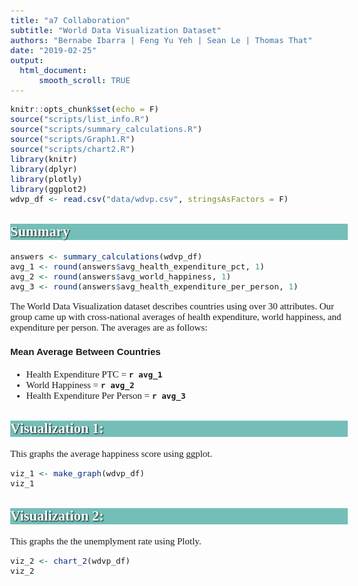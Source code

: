 ```yaml
---
title: "a7 Collaboration"
subtitle: "World Data Visualization Dataset"
authors: "Bernabe Ibarra | Feng Yu Yeh | Sean Le | Thomas That"
date: "2019-02-25"
output:
  html_document:
      smooth_scroll: TRUE
---
```


<style>
body{
  font-family: 'Verdana', Georgia;
  font-size: 15px;
}

h1,h3,h4 {
  font-family: 'Helvetica', Georgia;
}

h1{
  background-color: #2364AA;
  color: #3DA5D9;
  text-shadow: 2px 2px 4px #000000;
  font-family: 'Impact', Georgia;
  padding: 20px;
}

.container { width: 1000px; }

h2{
  background-color: #73BFB8;
  color: #ffffff;
  font-weight: bolder;
  font-family: 'Verdana', Georgia;
  text-shadow: 1px 1px 2px #000000;
}

h3{
  color: #2364AA;
  font-family: 'Verdana', Georgia;
}
</style>

```r
knitr::opts_chunk$set(echo = F)
source("scripts/list_info.R")
source("scripts/summary_calculations.R")
source("scripts/Graph1.R")
source("scripts/chart2.R")
library(knitr)
library(dplyr)
library(plotly)
library(ggplot2)
wdvp_df <- read.csv("data/wdvp.csv", stringsAsFactors = F)
```

## Summary

```r
answers <- summary_calculations(wdvp_df)
avg_1 <- round(answers$avg_health_expenditure_pct, 1)
avg_2 <- round(answers$avg_world_happiness, 1)
avg_3 <- round(answers$avg_health_expenditure_per_person, 1)
```
The World Data Visualization dataset describes countries using over 30 attributes. Our group came up with cross-national averages of health expenditure, world happiness, and expenditure per person. The averages are as follows:

#### Mean Average Between Countries
- Health Expenditure PTC = **`r avg_1`**
- World Happiness = **`r avg_2`**
- Health Expenditure Per Person = **`r avg_3`**


## Visualization 1:
This graphs the average happiness score using ggplot.

```r
viz_1 <- make_graph(wdvp_df)
viz_1
```

## Visualization 2:

This graphs the the unemplyment rate using Plotly.

```r
viz_2 <- chart_2(wdvp_df)
viz_2
```

